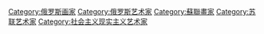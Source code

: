{{Commons category|Leningrad School}}

[[Category:俄罗斯画家|Category:俄罗斯画家]]
[[Category:俄罗斯艺术家|Category:俄罗斯艺术家]]
[[Category:蘇聯畫家|Category:蘇聯畫家]]
[[Category:苏联艺术家|Category:苏联艺术家]]
[[Category:社会主义现实主义艺术家|Category:社会主义现实主义艺术家]]